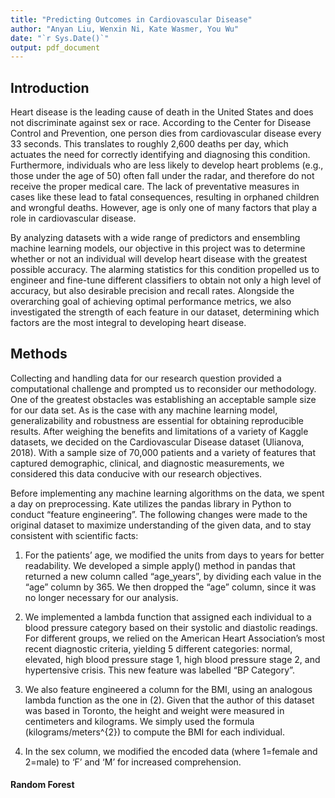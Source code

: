 ```yaml
---
title: "Predicting Outcomes in Cardiovascular Disease"
author: "Anyan Liu, Wenxin Ni, Kate Wasmer, You Wu"
date: "`r Sys.Date()`"
output: pdf_document
---
```


## Introduction

Heart disease is the leading cause of death in the United States and does not discriminate against sex or race. According to the Center for Disease Control and Prevention, one person dies from cardiovascular disease every 33 seconds. This translates to roughly 2,600 deaths per day, which actuates the need for correctly identifying and diagnosing this condition. Furthermore, individuals who are less likely to develop heart problems (e.g., those under the age of 50) often fall under the radar, and therefore do not receive the proper medical care. The lack of preventative measures in cases like these lead to fatal consequences, resulting in orphaned children and wrongful deaths. However, age is only one of many factors that play a role in cardiovascular disease.

By analyzing datasets with a wide range of predictors and ensembling machine learning models, our objective in this project was to determine whether or not an individual will develop heart disease with the greatest possible accuracy. The alarming statistics for this condition propelled us to engineer and fine-tune different classifiers to obtain not only a high level of accuracy, but also desirable precision and recall rates. Alongside the overarching goal of achieving optimal performance metrics, we also investigated the strength of each feature in our dataset, determining which factors are the most integral to developing heart disease.

## Methods

Collecting and handling data for our research question provided a computational challenge and prompted us to reconsider our methodology. One of the greatest obstacles was establishing an acceptable sample size for our data set. As is the case with any machine learning model, generalizability and robustness are essential for obtaining reproducible results. After weighing the benefits and limitations of a variety of Kaggle datasets, we decided on the Cardiovascular Disease dataset (Ulianova, 2018). With a sample size of 70,000 patients and a variety of features that captured demographic, clinical, and diagnostic measurements, we considered this data conducive with our research objectives.

Before implementing any machine learning algorithms on the data, we spent a day on preprocessing. Kate utilizes the pandas library in Python to conduct “feature engineering”. The following changes were made to the original dataset to maximize understanding of the given data, and to stay consistent with scientific facts:

1.  For the patients’ age, we modified the units from days to years for better readability. We developed a simple apply() method in pandas that returned a new column called “age_years”, by dividing each value in the “age” column by 365. We then dropped the “age” column, since it was no longer necessary for our analysis.

2.  We implemented a lambda function that assigned each individual to a blood pressure category based on their systolic and diastolic readings. For different groups, we relied on the American Heart Association’s most recent diagnostic criteria, yielding 5 different categories: normal, elevated, high blood pressure stage 1, high blood pressure stage 2, and hypertensive crisis. This new feature was labelled “BP Category”.

3.  We also feature engineered a column for the BMI, using an analogous lambda function as the one in (2). Given that the author of this dataset was based in Toronto, the height and weight were measured in centimeters and kilograms. We simply used the formula (kilograms/meters^{2}) to compute the BMI for each individual.

4. In the sex column, we modified the encoded data (where 1=female and 2=male) to ‘F’ and ‘M’ for increased comprehension. 

#### Random Forest 
